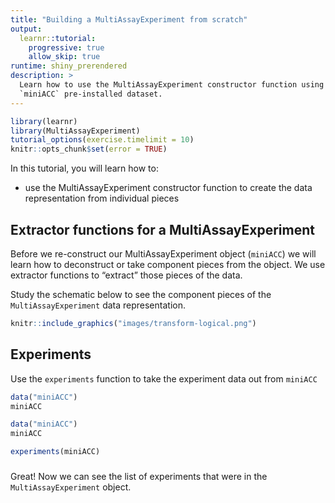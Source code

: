 ```yaml
---
title: "Building a MultiAssayExperiment from scratch"
output:
  learnr::tutorial:
    progressive: true
    allow_skip: true
runtime: shiny_prerendered
description: >
  Learn how to use the MultiAssayExperiment constructor function using the
  `miniACC` pre-installed dataset.
---
```


```r
library(learnr)
library(MultiAssayExperiment)
tutorial_options(exercise.timelimit = 10)
knitr::opts_chunk$set(error = TRUE)
```

In this tutorial, you will learn how to:

* use the MultiAssayExperiment constructor function to create the
data representation from individual pieces

## Extractor functions for a MultiAssayExperiment

Before we re-construct our MultiAssayExperiment object (`miniACC`)
we will learn how to deconstruct or take component pieces from the object.
We use extractor functions to "extract" those pieces of the data.

Study the schematic below to see the component pieces of the
`MultiAssayExperiment` data representation.

```r
knitr::include_graphics("images/transform-logical.png")
```

## Experiments

Use the `experiments` function to take the experiment data out from
`miniACC`

```r
data("miniACC")
miniACC

```

```r
data("miniACC")
miniACC

experiments(miniACC)
```

###

Great! Now we can see the list of experiments that were in the
`MultiAssayExperiment` object.


